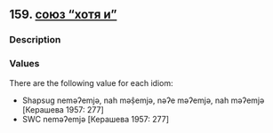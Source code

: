 ## 159. <a href =  'https://agricolamz.github.io/The_Circassian_Isoglosses_Database/159.html'>союз "хотя и"</a>
### Description



### Values
There are the following value for each idiom:

* Shapsug  neməʔemjə, nah məṣ̂emjə, nəʔe məʔemjə, nah məʔemjə [Керашева 1957: 277] 
* SWC  neməʔemjə [Керашева 1957: 277] 

